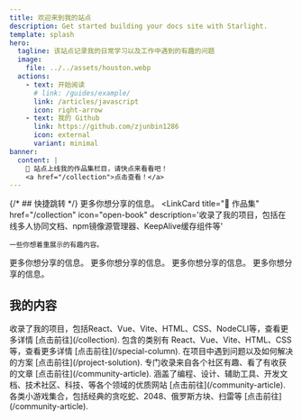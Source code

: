 ```yaml
---
title: 欢迎来到我的站点
description: Get started building your docs site with Starlight.
template: splash
hero:
  tagline: 该站点记录我的日常学习以及工作中遇到的有趣的问题
  image:
    file: ../../assets/houston.webp
  actions:
    - text: 开始阅读
      # link: /guides/example/
      link: /articles/javascript
      icon: right-arrow
    - text: 我的 Github
      link: https://github.com/zjunbin1286
      icon: external
      variant: minimal
banner:
  content: |
    📢 站点上线我的作品集栏目，请快点来看看吧！
    <a href="/collection">点击查看！</a>
---
```



{/* ## 快捷跳转 */}
<CardGrid>
  <LinkCard
    title="✍ 文章专栏"
    href="/special-column"
    icon="open-book"
    description='我的文章专栏，内容包括JavaScript、Vue、React、Node、HTML&CSS等'>
    更多你想分享的信息。
  </LinkCard>
  <LinkCard
    title="🌈 作品集"
    href="/collection"
    icon="open-book"
    description='收录了我的项目，包括在线多人协同文档、npm镜像源管理器、KeepAlive缓存组件等'
  >
    一些你想着重展示的有趣内容。
  </LinkCard>
  <LinkCard
    title="🔧 工作实际开发中的问题记录"
    href="/project-solution"
    icon="open-book"
    description='在工作项目中遇到问题以及如何解决的方案'>
    更多你想分享的信息。
  </LinkCard>
  <LinkCard
    title="🏂 社区转发"
    href="/community-article"
    icon="open-book"
    description='专门收录来自各个社区有趣、看了有收获的文章'>
    更多你想分享的信息。
  </LinkCard>
  <LinkCard
    title="🎈 站点导航"
    href="/special-column"
    description='涵盖了编程、设计、辅助工具、开发文档、技术社区、科技、等各个领域的优质网站'>
    更多你想分享的信息。
  </LinkCard>
  <LinkCard
    title="🎏 小游戏集合"
    href="/special-column"
    description='各类小游戏集合，包括经典的贪吃蛇、2048、俄罗斯方块、扫雷等'>
    更多你想分享的信息。
  </LinkCard>
</CardGrid>

## 我的内容

<CardGrid stagger>
	<Card title="作品集" icon="pencil">
		收录了我的项目，包括React、Vue、Vite、HTML、CSS、NodeCLI等，查看更多详情 [点击前往](/collection).
	</Card>
	<Card title="文章专栏" icon="open-book">
		包含的类别有 React、Vue、Vite、HTML、CSS等，查看更多详情 [点击前往](/special-column).
	</Card>
  <Card title="工作实际开发中的问题记录" icon="setting">
		在项目中遇到问题以及如何解决的方案 [点击前往](/project-solution).
	</Card>
  <Card title="社区转发" icon="nix">
		专门收录来自各个社区有趣、看了有收获的文章 [点击前往](/community-article).
	</Card>
    <Card title="站点导航" icon="nix">
		涵盖了编程、设计、辅助工具、开发文档、技术社区、科技、等各个领域的优质网站 [点击前往](/community-article).
	</Card>
    <Card title="小游戏集合" icon="nix">
		各类小游戏集合，包括经典的贪吃蛇、2048、俄罗斯方块、扫雷等 [点击前往](/community-article).
	</Card>
</CardGrid>
